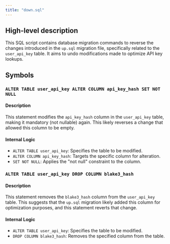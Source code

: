 ```yaml
---
title: "down.sql"
---
```


## High-level description
This SQL script contains database migration commands to reverse the changes introduced in the `up.sql` migration file, specifically related to the `user_api_key` table. It aims to undo modifications made to optimize API key lookups.

## Symbols
### `ALTER TABLE user_api_key ALTER COLUMN api_key_hash SET NOT NULL`
#### Description
This statement modifies the `api_key_hash` column in the `user_api_key` table, making it mandatory (not nullable) again. This likely reverses a change that allowed this column to be empty.

#### Internal Logic
- `ALTER TABLE user_api_key`: Specifies the table to be modified.
- `ALTER COLUMN api_key_hash`: Targets the specific column for alteration.
- `SET NOT NULL`: Applies the "not null" constraint to the column.

### `ALTER TABLE user_api_key DROP COLUMN blake3_hash`
#### Description
This statement removes the `blake3_hash` column from the `user_api_key` table. This suggests that the `up.sql` migration likely added this column for optimization purposes, and this statement reverts that change.

#### Internal Logic
- `ALTER TABLE user_api_key`: Specifies the table to be modified.
- `DROP COLUMN blake3_hash`: Removes the specified column from the table.
